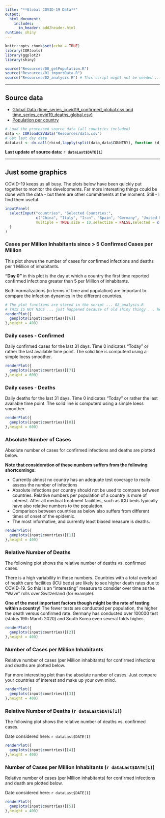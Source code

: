 ```yaml
---
title: "**Global COVID-19 Data**"
output: 
  html_document:
    includes:
      in_header: add2header.html
runtime: shiny 
---
```


```r
knitr::opts_chunk$set(echo = TRUE)
library(IQRtools)
library(ggplot2)
library(shiny)
``` 


```r
source("Resources/00_getPopulation.R")
source("Resources/01_importData.R")
source("Resources/02_analysis.R") # This script might not be needed ... single plotting functions could be in the RMD
``` 

<div class="sharethis-inline-share-buttons"></div>

---

## Source data 

* <a href="https://github.com/CSSEGISandData/COVID-19/tree/master/csse_covid_19_data/csse_covid_19_time_series">Global Data (time_series_covid19_confirmed_global.csv and time_series_covid19_deaths_global.csv)</a>
* <a href="https://www.worldometers.info/world-population/population-by-country/">Population per country</a>

```r
# Load the processed source data (all countries included)
data <- IQRloadCSVdata("Resources/data.csv")
# Get last day data
dataLast <- do.call(rbind,lapply(split(data,data$COUNTRY), function (d) d[nrow(d),]))
``` 
**Last update of source data: `r dataLast$DATE[1]`**

---

## Just some graphics
COVID-19 keeps us all busy. The plots below have been quickly put together to monitor the developments. Far more interesting things could be done with the data - but there are other commitments at the moment. Still - I find them useful.

```r
inputPanel(
  selectInput("countries", "Selected Countries:",
              c("China", "Italy", "Iran", "Spain", "Germany", "United States",  "France", "South Korea", "Switzerland", "United Kingdom", "Netherlands",  "Austria", "Belgium", "Norway", "Sweden", "Denmark", "Japan",  "Malaysia", "Canada", "Portugal", "Australia", "Israel", "Brazil",  "Ireland", "Qatar", "Pakistan", "Greece", "Finland", "Poland",  "Singapore", "Luxembourg", "Iceland", "Indonesia", "Slovenia",  "Bahrain", "Romania", "Saudi Arabia", "Thailand", "Estonia",  "Egypt", "Chile", "Peru", "Philippines", "Ecuador", "Russia",  "India", "Iraq", "Turkey", "Lebanon", "South Africa", "Kuwait",  "United Arab Emirates", "Slovakia", "San Marino", "Mexico", "Armenia",  "Panama", "Croatia", "Serbia", "Colombia", "Argentina", "Bulgaria",  "Algeria", "Latvia", "Vietnam", "Uruguay", "Brunei", "Hungary",  "Costa Rica", "Jordan", "Cyprus", "Albania", "Bosnia and Herzegovina",  "Morocco", "Sri Lanka", "Andorra", "Malta", "Belarus", "Moldova",  "North Macedonia", "Oman", "Azerbaijan", "Kazakhstan", "Venezuela",  "Georgia", "Tunisia", "Cambodia", "Lithuania", "Dominican Republic",  "Burkina Faso", "Senegal", "Liechtenstein", "New Zealand", "Martinique",  "Uzbekistan", "Afghanistan", "Bangladesh", "Ukraine", "Jamaica",  "Cameroon", "Maldives", "Bolivia", "Honduras", "Cuba", "Ghana",  "Paraguay", "Guatemala", "Trinidad and Tobago", "Nigeria", "Rwanda",  "Guyana", "Kenya", "Monaco", "Equatorial Guinea", "Ethiopia",  "Mongolia", "Seychelles", "Tanzania", "Barbados", "Kyrgyzstan",  "Mauritius", "Montenegro", "Namibia", "Benin", "Liberia", "Mauritania",  "Saint Lucia", "Sudan", "Zambia", "Antigua and Barbuda", "Bhutan",  "Central African Republic", "Chad", "Djibouti", "El Salvador",  "Eswatini", "Fiji", "Gabon", "Guinea", "Holy See", "Nepal", "Nicaragua",  "Somalia", "Suriname", "Togo"),
              multiple = TRUE,size = 10,selectize = FALSE,selected = c("Sweden","Switzerland","Germany","France","Italy","United States","Spain")
  )
)
```


### Cases per Million Inhabitants since > 5 Confirmed Cases per Million
This plot shows the number of cases for confirmed infections and deaths per 1 Million of inhabitants.

**"Day 0"** in this plot is the day at which a country the first time reported confirmed infections
greater than 5 per Million of inhabitants. 

Both normalizations (in terms of time and population) are important to compare the infection dynamics
in the different countries.

```r
# The plot functions are stored in the script ... 02_analysis.R
# THIS IS NOT NICE ... just happened because of old shiny thingy ... here it could be made nicer I guess.-
renderPlot({
  genplots(input$countries)[[6]]
},height = 400)
```

### Daily cases - Confirmed
Daily confirmed cases for the last 31 days. Time 0 indicates "Today" or rather the last available time point.
The solid line is computerd using a simple loess smoother.

```r
renderPlot({
  genplots(input$countries)[[7]]
},height = 600)
```

### Daily cases - Deaths
Daily deaths for the last 31 days. Time 0 indicates "Today" or rather the last available time point.
The solid line is computerd using a simple loess smoother.

```r
renderPlot({
  genplots(input$countries)[[8]]
},height = 600)
```


### Absolute Number of Cases
Absolute number of cases for confirmed infections and deaths are plotted below. 

**Note that consideration of these numbers suffers from the following shortcomings:**

* Currently almost no country has an adequate test coverage to really assess the number of infections
* Absolute infections per country should not be used to compare between countries. Relative numbers per 
  population of a country is more of interest. After all medical treatment facilities, such as ICU beds 
  typically have also relative numbers to the population.
* Comparison between countries as below also suffers from different times of onset of the epidemic.
* The most informative, and currently least biased measure is deaths.
```r
renderPlot({
  genplots(input$countries)[[1]]
},height = 400)
```

### Relative Number of Deaths
The following plot shows the relative number of deaths vs. confirmed cases. 

There is a high variability in these numbers. Countries with a total overload of health care facilities (ICU beds)
are likely to see higher death rates due to COVID-19. So this is an "interesting" measure to consider over time as the "Wave" rolls
over Switzerland (for example).

**One of the most important factors though might be the rate of testing within a country!** The fewer tests are conducted
per population, the higher the death versus confirmed rate. Germany has conducted over 100000 test (status 19th March 2020)
and South Korea even several folds higher. 

```r
renderPlot({
  genplots(input$countries)[[2]]
},height = 400)
```

### Number of Cases per Million Inhabitants
Relative number of cases (per Million inhabitants) for confirmed infections and deaths are plotted below. 

Far more interesting plot than the absolute number of cases. Just compare your countries of interest and 
make up your own mind.

```r
renderPlot({
  genplots(input$countries)[[3]]
},height = 400)
```

### Relative Number of Deaths (`r dataLast$DATE[1]`)
The following plot shows the relative number of deaths vs. confirmed cases.

Date considered here: `r dataLast$DATE[1]`

```r
renderPlot({
  genplots(input$countries)[[4]]
},height = 400)
```

### Number of Cases per Million Inhabitants (`r dataLast$DATE[1]`)
Relative number of cases (per Million inhabitants) for confirmed infections and death are plotted below. 

Date considered here: `r dataLast$DATE[1]`

```r
renderPlot({
  genplots(input$countries)[[5]]
},height = 400)
```
